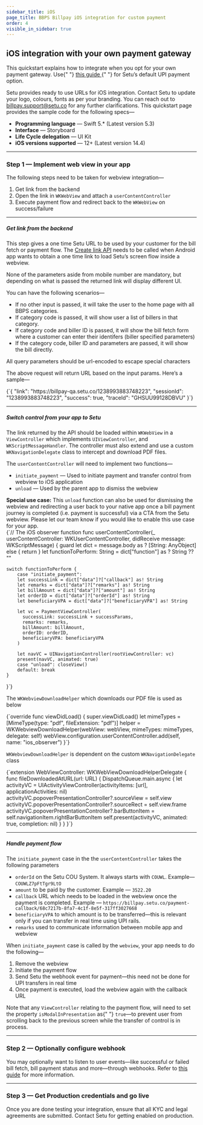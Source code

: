 ```yaml
---
sidebar_title: iOS
page_title: BBPS Billpay iOS integration for custom payment
order: 4
visible_in_sidebar: true
---
```


## iOS integration with your own payment gateway

<Callout type="tip">
  This quickstart explains how to integrate when you opt for your own payment
  gateway. Use{" "}
  <a href="/payments/billpay/quickstart/iOS" target="_blank">
    this guide
  </a>{" "}
  for Setu’s default UPI payment option.
</Callout>

<br />

Setu provides ready to use URLs for iOS integration. Contact Setu to update your logo, colours, fonts as per your branding. You can reach out to <a href="">billpay.support@setu.co</a> for any further clarifications. This quickstart page provides the sample code for the following specs—

- **Programming language** — Swift 5.\* (Latest version 5.3)
- **Interface** — Storyboard
- **Life Cycle delegation** — UI Kit
- **iOS versions supported** — 12+ (Latest version 14.4)

<hr class="primary" />

### Step 1 — Implement web view in your app

The following steps need to be taken for webview integration—

1. Get link from the backend
2. Open the link in `WKWebView` and attach a `userContentController`
3. Execute payment flow and redirect back to the `WKWebView` on success/failure

<hr class="tertiary" />

##### Get link from the backend

This step gives a one time Setu URL to be used by your customer for the bill fetch or payment flow. The <a href="/payments/billpay/api-reference/white-label#/category~Link_Generation/operation~EtherealLinkRequest" target="_blank">Create link API</a> needs to be called when Android app wants to obtain a one time link to load Setu’s screen flow inside a webview.

<Callout type="tip">
  None of the parameters aside from mobile number are mandatory, but depending
  on what is passed the returned link will display different UI.
</Callout>

<br />

You can have the following scenarios—

- If no other input is passed, it will take the user to the home page with all BBPS categories.
- If category code is passed, it will show user a list of billers in that category.
- If category code and biller ID is passed, it will show the bill fetch form where a customer can enter their identifers (biller specified parameters)
- If the category code, biller ID and parameters are passed, it will show the bill directly.

<Callout type="warning">
  All query parameters should be url-encoded to escape special characters
</Callout>

<br/>

The above request will return URL based on the input params. Here’s a sample—

<CodeBlockWithCopy language="json">
  {`{
  "link": "https://billpay-qa.setu.co/1238993883748223",
  "sessionId": "1238993883748223",
  "success": true,
  "traceId": "GHSUU99128DBVU"
}`}
</CodeBlockWithCopy>

<hr class="tertiary" />

##### Switch control from your app to Setu

The link returned by the API should be loaded within `WKWebView` in a `ViewController` which implements `UIViewController`, and `WKScriptMessageHandler`. The controller must also extend and use a custom `WKNavigationDelegate` class to intercept and download PDF files.

The `userContentController` will need to implement two functions—

- `initiate_payment` — Used to initiate payment and transfer control from webview to iOS application
- `unload` — Used by the parent app to dismiss the webview

<Callout type="tip">
    <b>Special use case:</b> This <code>unload</code> function can also be used for dismissing the webview and redirecting a user back to your native app once a bill payment journey is completed (i.e. payment is successful) via a CTA from the Setu webview. Please let our team know if you would like to enable this use case for your app.
</Callout>

<br/>

<CodeBlockWithCopy language="bash">
{`// The iOS observer function
func userContentController(_ userContentController: WKUserContentController, didReceive message: WKScriptMessage) {
    guard let dict = message.body as ? [String: AnyObject]
    else {
        return
    }
    let functionToPerform: String = dict["function"] as ? String ?? ""
    
    switch functionToPerform {
        case "initiate_payment":
        let successLink = dict["data"]?["callback"] as! String
        let remarks = dict["data"]?["remarks"] as! String
        let billAmount = dict["data"]?["amount"] as! String
        let orderID = dict["data"]?["orderId"] as! String
        let beneficiaryVPA = dict["data"]?["beneficiaryVPA"] as! String
        
        let vc = PaymentViewController(
          successLink: successLink + successParams,
          remarks: remarks,
          billAmount: billAmount,
          orderID: orderID,
          beneficiaryVPA: beneficiaryVPA
        )
        
        let navVC = UINavigationController(rootViewController: vc)
        present(navVC, animated: true)
        case "unload": closeView()
        default: break
    }
}`}

</CodeBlockWithCopy>

The `WKWebviewDownloadHelper` which downloads our PDF file is used as below

<CodeBlockWithCopy language="bash">
  {`override func viewDidLoad() {
  super.viewDidLoad()
  let mimeTypes = [MimeType(type: "pdf", fileExtension: "pdf")]
  helper = WKWebviewDownloadHelper(webView: webView, mimeTypes: mimeTypes, delegate: self)
  webView.configuration.userContentController.add(self, name: "ios_observer")
}`}
</CodeBlockWithCopy>

`WKWebviewDownloadHelper` is dependent on the custom `WKNavigationDelegate` class

<CodeBlockWithCopy language="bash">
  {`extension WebViewController: WKWebViewDownloadHelperDelegate {
  func fileDownloadedAtURL(url: URL) {
    DispatchQueue.main.async {
      let activityVC = UIActivityViewController(activityItems: [url], applicationActivities: nil)
      activityVC.popoverPresentationController?.sourceView = self.view
      activityVC.popoverPresentationController?.sourceRect = self.view.frame
      activityVC.popoverPresentationController?.barButtonItem = self.navigationItem.rightBarButtonItem
      self.present(activityVC, animated: true, completion: nil)
    }
  }
}`}
</CodeBlockWithCopy>

<hr class="tertiary" />

##### Handle payment flow

The `initiate_payment` case in the the `userContentController` takes the following parameters

- `orderId` on the Setu COU System. It always starts with `COUWL`. Example— `COUWLZ7pFtTgr9LtO`
- `amount` to be paid by the customer. Example — `3522.20`
- `callback` URL which needs to be loaded in the webview once the payment is completed. Example — `https://billpay.setu.co/payment-callback/68c7217b-8fa7-4c1f-8e5f-317ff3027668`
- `beneficiaryVPA` to which amount is to be transferred—this is relevant only if you can transfer in real time using UPI rails.
- `remarks` used to communicate information between mobile app and webview

When `initiate_payment` case is called by the `webview`, your app needs to do the following—

1. Remove the webview
2. Initiate the payment flow
3. Send Setu the webhook event for payment—this need not be done for UPI transfers in real time
4. Once payment is executed, load the webview again with the callback URL

<Callout type="warning">
  Note that any <code>ViewController</code> relating to the payment flow, will
  need to set the property <code>isModalInPresentation</code> as{" "}
  <code>true</code>—to prevent user from scrolling back to the previous screen
  while the transfer of control is in process.
</Callout>

<hr class="primary" />

### Step 2 — Optionally configure webhook

You may optionally want to listen to user events—like successful or failed bill fetch, bill payment status and more—through webhooks. Refer to <a href="/payments/billpay/user-events" target="_blank">this guide</a> for more information.

<hr class="primary" />

### Step 3 — Get Production credentials and go live

Once you are done testing your integration, ensure that all KYC and legal agreements are submitted. Contact Setu for getting enabled on production.

<WasPageHelpful />
